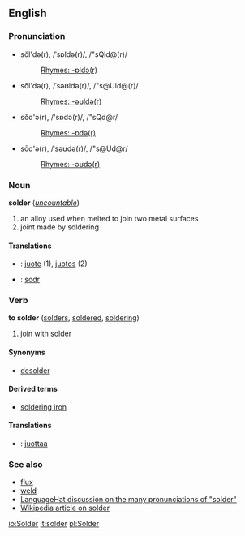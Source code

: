 ==English==
===Pronunciation===
*sŏl'də(r), /ˈsɒldə(r)/, /"sQld@(r)/
*:[[Rhymes:English:-ɒldə(r)|Rhymes: -ɒldə(r)]]
*sōl'də(r), /ˈsəʊldə(r)/, /"s@Uld@(r)/
*:[[Rhymes:English:-əʊldə(r)|Rhymes: -əʊldə(r)]]
*sŏd'ə(r), /'sɒdə(r)/, /"sQd@r/
*:[[Rhymes:English:-ɒdə(r)|Rhymes: -ɒdə(r)]]
*sōd'ə(r), /ˈsəʊdə(r)/, /"s@Ud@r/
*:[[Rhymes:English:-əʊdə(r)|Rhymes: -əʊdə(r)]]

===Noun===
'''solder''' (''[[uncountable]]'')
#an alloy used when melted to join two metal surfaces 
#joint made by soldering

====Translations====
*{{msg:fi}}: [[juote]] (1), [[juotos]] (2)
*{{msg:cy}}: [[sodr]]

===Verb===
'''to solder''' ([[solders]], [[soldered]], [[soldering]])
#join with solder

====Synonyms====
*[[desolder]]

====Derived terms====
*[[soldering iron]]

====Translations====
*{{msg:fi}}: [[juottaa]]

===See also===
*[[flux]]
*[[weld]]
*[http://www.languagehat.com/archives/001382.php LanguageHat discussion on the many pronunciations of "solder"]
*[[w:Solder|Wikipedia article on solder]]

[[io:Solder]]
[[it:solder]]
[[pl:Solder]]